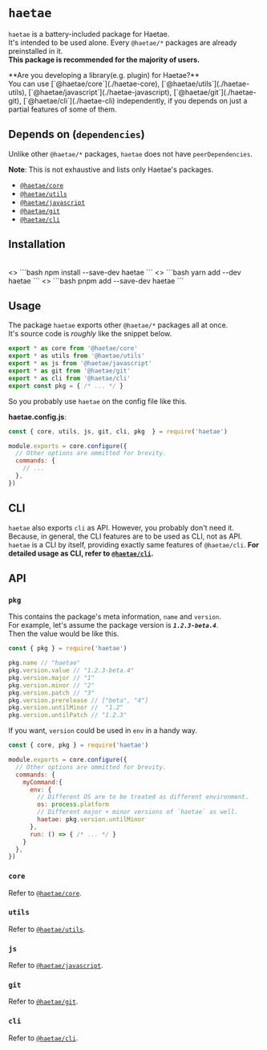 
# `haetae`

`haetae` is a battery-included package for Haetae.<br/>
It's intended to be used alone. Every `@haetae/*` packages are already preinstalled in it.<br/>
**This package is recommended for the majority of users.**

<Callout>
  **Are you developing a library(e.g. plugin) for Haetae?** <br />
  You can use [`@haetae/core`](./haetae-core), [`@haetae/utils`](./haetae-utils),
  [`@haetae/javascript`](./haetae-javascript), [`@haetae/git`](./haetae-git), [`@haetae/cli`](./haetae-cli)
  independently, if you depends on just a partial features of some of them.
</Callout>

## Depends on (`dependencies`)

Unlike other `@haetae/*` packages, `haetae` does not have `peerDependencies`.

**Note**: This is not exhaustive and lists only Haetae's packages.

- [`@haetae/core`](./haetae-core)
- [`@haetae/utils`](./haetae-utils)
- [`@haetae/javascript`](./haetae-javascript)
- [`@haetae/git`](./haetae-git)
- [`@haetae/cli`](./haetae-cli)

## Installation

<br/>

<PkgManagerTabs>
  <>
    ```bash
    npm install --save-dev haetae
    ```
  </>
  <>
    ```bash
    yarn add --dev haetae
    ```
  </>
  <>
    ```bash
    pnpm add --save-dev haetae
    ```
  </>
</PkgManagerTabs>

## Usage

The package `haetae` exports other `@haetae/*` packages all at once. <br/>
It's source code is _roughly_ like the snippet below.

```ts
export * as core from '@haetae/core'
export * as utils from '@haetae/utils'
export * as js from '@haetae/javascript'
export * as git from '@haetae/git'
export * as cli from '@haetae/cli'
export const pkg = { /* ... */ }
```

So you probably use `haetae` on the config file like this.

**haetae.config.js**:

```js
const { core, utils, js, git, cli, pkg  } = require('haetae')

module.exports = core.configure({
  // Other options are ommitted for brevity.
  commands: {
    // ...
  },
})
```

## CLI

`haetae` also exports `cli` as API.
However, you probably don't need it.
Because, in general, the CLI features are to be used as CLI, not as API.
`haetae` is a CLI by itself, providing exactly same features of `@haetae/cli`.
**For detailed usage as CLI, refer to [`@haetae/cli`](./haetae-cli).**

## API

### `pkg`

This contains the package's meta information, `name` and `version`.<br/>
For example, let's assume the package version is ***`1.2.3-beta.4`***.<br/>
Then the value would be like this.

```ts
const { pkg } = require('haetae')

pkg.name // "haetae"
pkg.version.value // "1.2.3-beta.4"
pkg.version.major // "1"
pkg.version.minor // "2"
pkg.version.patch // "3"
pkg.version.prerelease // ["beta", "4"]
pkg.version.untilMinor //  "1.2"
pkg.version.untilPatch // "1.2.3"
```

If you want, `version` could be used in `env` in a handy way.

```js
const { core, pkg } = require('haetae')

module.exports = core.configure({
  // Other options are ommitted for brevity.
  commands: {
    myCommand:{
      env: {
        // Different OS are to be treated as different environment.
        os: process.platform
        // Different major + minor versions of `haetae` as well.
        haetae: pkg.version.untilMinor
      },
      run: () => { /* ... */ }
    }
  },
})
```

### `core`

Refer to [`@haetae/core`](./haetae-core).

### `utils`

Refer to [`@haetae/utils`](./haetae-utils).

### `js`

Refer to [`@haetae/javascript`](./haetae-javascript).

### `git`

Refer to [`@haetae/git`](./haetae-git).

### `cli`

Refer to [`@haetae/cli`](./haetae-cli).
